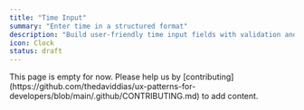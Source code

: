 ```yaml
---
title: "Time Input"
summary: "Enter time in a structured format"
description: "Build user-friendly time input fields with validation and accessibility features."
icon: Clock
status: draft
---
```


<Callout type="warning">
  This page is empty for now. Please help us by
  [contributing](https://github.com/thedaviddias/ux-patterns-for-developers/blob/main/.github/CONTRIBUTING.md)
  to add content.
</Callout>
